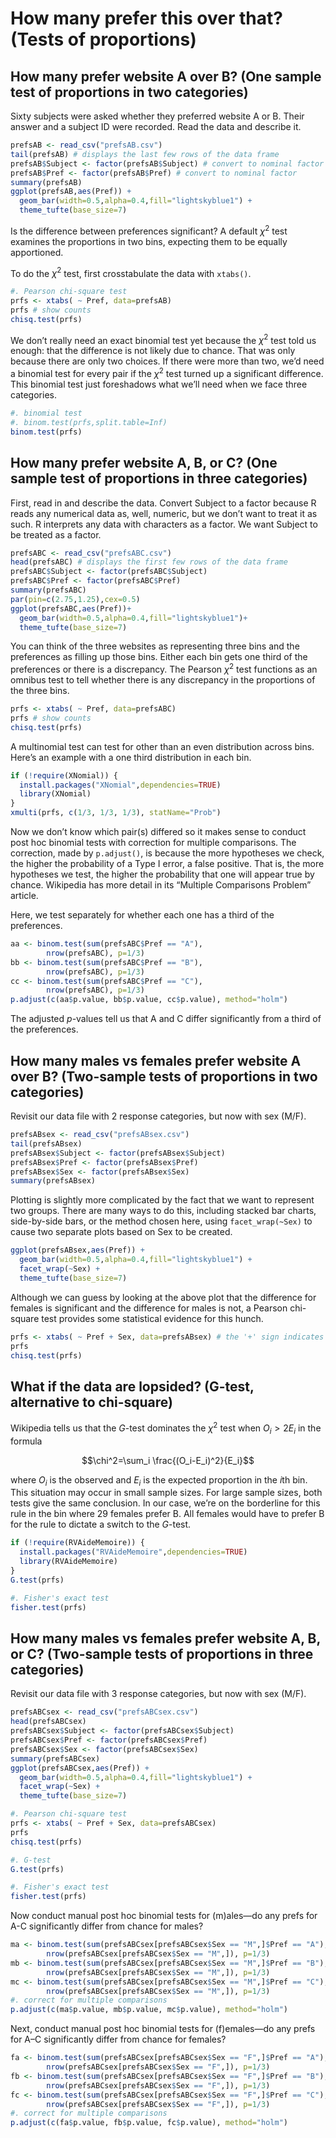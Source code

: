 # How many prefer this over that? (Tests of proportions)

## How many prefer website A over B? (One sample test of proportions in two categories)

Sixty subjects were asked whether they preferred website A or B. Their answer and a subject ID were recorded. Read the data and describe it.

```r
prefsAB <- read_csv("prefsAB.csv")
tail(prefsAB) # displays the last few rows of the data frame
prefsAB$Subject <- factor(prefsAB$Subject) # convert to nominal factor
prefsAB$Pref <- factor(prefsAB$Pref) # convert to nominal factor
summary(prefsAB)
ggplot(prefsAB,aes(Pref)) +
  geom_bar(width=0.5,alpha=0.4,fill="lightskyblue1") +
  theme_tufte(base_size=7)
```

Is the difference between preferences significant? A default $\chi^2$ test examines the proportions in two bins, expecting them to be equally apportioned.

To do the $\chi^2$ test, first crosstabulate the data with `xtabs()`.

```r
#. Pearson chi-square test
prfs <- xtabs( ~ Pref, data=prefsAB)
prfs # show counts
chisq.test(prfs)
```

We don't really need an exact binomial test yet because the $\chi^2$ test told us enough: that the difference is not likely due to chance. That was only because there are only two choices. If there were more than two, we'd need a binomial test for every pair if the $\chi^2$ test turned up a significant difference. This binomial test just foreshadows what we'll need when we face three categories.

```r
#. binomial test
#. binom.test(prfs,split.table=Inf)
binom.test(prfs)
```

## How many prefer website A, B, or C? (One sample test of proportions in three categories)

First, read in and describe the data.
Convert Subject to a factor because R reads any numerical data as, well, numeric, but we don't want to treat it as such. R interprets any data with characters as a factor. We want Subject to be treated as a factor.

```r
prefsABC <- read_csv("prefsABC.csv")
head(prefsABC) # displays the first few rows of the data frame
prefsABC$Subject <- factor(prefsABC$Subject)
prefsABC$Pref <- factor(prefsABC$Pref)
summary(prefsABC)
par(pin=c(2.75,1.25),cex=0.5)
ggplot(prefsABC,aes(Pref))+
  geom_bar(width=0.5,alpha=0.4,fill="lightskyblue1")+
  theme_tufte(base_size=7)
```

You can think of the three websites as representing three bins and the preferences as filling up those bins. Either each bin gets one third of the preferences or there is a discrepancy. The Pearson $\chi^2$ test functions as an omnibus test to tell whether there is any discrepancy in the proportions of the three bins.

```r
prfs <- xtabs( ~ Pref, data=prefsABC)
prfs # show counts
chisq.test(prfs)
```

A multinomial test can test for other than an even distribution across bins. Here's an example with a one third distribution in each bin.

```r
if (!require(XNomial)) {
  install.packages("XNomial",dependencies=TRUE)
  library(XNomial)
}
xmulti(prfs, c(1/3, 1/3, 1/3), statName="Prob")
```

Now we don't know which pair(s) differed so it makes sense to conduct post hoc binomial tests with correction for multiple comparisons. The correction, made by `p.adjust()`, is because the more hypotheses we check, the higher the probability of a Type I error, a false positive. That is, the more hypotheses we test, the higher the probability that one will appear true by chance. Wikipedia has more detail in its "Multiple Comparisons Problem" article.

Here, we test separately for whether each one has a third of the preferences.

```r
aa <- binom.test(sum(prefsABC$Pref == "A"),
		nrow(prefsABC), p=1/3)
bb <- binom.test(sum(prefsABC$Pref == "B"),
		nrow(prefsABC), p=1/3)
cc <- binom.test(sum(prefsABC$Pref == "C"),
		nrow(prefsABC), p=1/3)
p.adjust(c(aa$p.value, bb$p.value, cc$p.value), method="holm")
```

The adjusted $p$-values tell us that A and C differ significantly from a third of the preferences.

## How many males vs females prefer website A over B? (Two-sample tests of proportions in two categories)

Revisit our data file with 2 response categories, but now with sex (M/F).

```r
prefsABsex <- read_csv("prefsABsex.csv")
tail(prefsABsex)
prefsABsex$Subject <- factor(prefsABsex$Subject)
prefsABsex$Pref <- factor(prefsABsex$Pref)
prefsABsex$Sex <- factor(prefsABsex$Sex)
summary(prefsABsex)
```

Plotting is slightly more complicated by the fact that we want to represent two groups. There are many ways to do this, including stacked bar charts, side-by-side bars, or the method chosen here, using `facet_wrap(~Sex)` to cause two separate plots based on Sex to be created.

```r
ggplot(prefsABsex,aes(Pref)) +
  geom_bar(width=0.5,alpha=0.4,fill="lightskyblue1") +
  facet_wrap(~Sex) +
  theme_tufte(base_size=7)
```

Although we can guess by looking at the above plot that the difference for females is significant and the difference for males is not, a Pearson chi-square test provides some statistical evidence for this hunch.

```r
prfs <- xtabs( ~ Pref + Sex, data=prefsABsex) # the '+' sign indicates two vars
prfs
chisq.test(prfs)
```

## What if the data are lopsided? (G-test, alternative to chi-square)

Wikipedia tells us that the $G$-test dominates the $\chi^2$ test when $O_i>2E_i$ in the formula

$$\chi^2=\sum_i \frac{(O_i-E_i)^2}{E_i}$$

where $O_i$ is the observed and $E_i$ is the expected proportion in the $i$th bin.
This situation may occur in small sample sizes. For large sample sizes, both tests give the same conclusion. In our case, we're on the borderline for this rule in the bin where 29 females prefer B. All females would have to prefer B for the rule to dictate a switch to the $G$-test.

```r
if (!require(RVAideMemoire)) {
  install.packages("RVAideMemoire",dependencies=TRUE)
  library(RVAideMemoire)
}
G.test(prfs)

#. Fisher's exact test
fisher.test(prfs)
```

## How many males vs females prefer website A, B, or C? (Two-sample tests of proportions in three categories)

Revisit our data file with 3 response categories, but now with sex (M/F).

```r
prefsABCsex <- read_csv("prefsABCsex.csv")
head(prefsABCsex)
prefsABCsex$Subject <- factor(prefsABCsex$Subject)
prefsABCsex$Pref <- factor(prefsABCsex$Pref)
prefsABCsex$Sex <- factor(prefsABCsex$Sex)
summary(prefsABCsex)
ggplot(prefsABCsex,aes(Pref)) +
  geom_bar(width=0.5,alpha=0.4,fill="lightskyblue1") +
  facet_wrap(~Sex) +
  theme_tufte(base_size=7)

#. Pearson chi-square test
prfs <- xtabs( ~ Pref + Sex, data=prefsABCsex)
prfs
chisq.test(prfs)

#. G-test
G.test(prfs)

#. Fisher's exact test
fisher.test(prfs)
```

Now conduct manual post hoc binomial tests for (m)ales---do any prefs for A-C significantly differ from chance for males?

```r
ma <- binom.test(sum(prefsABCsex[prefsABCsex$Sex == "M",]$Pref == "A"),
		nrow(prefsABCsex[prefsABCsex$Sex == "M",]), p=1/3)
mb <- binom.test(sum(prefsABCsex[prefsABCsex$Sex == "M",]$Pref == "B"),
		nrow(prefsABCsex[prefsABCsex$Sex == "M",]), p=1/3)
mc <- binom.test(sum(prefsABCsex[prefsABCsex$Sex == "M",]$Pref == "C"),
		nrow(prefsABCsex[prefsABCsex$Sex == "M",]), p=1/3)
#. correct for multiple comparisons
p.adjust(c(ma$p.value, mb$p.value, mc$p.value), method="holm")
```

Next, conduct manual post hoc binomial tests for (f)emales---do any prefs for A--C significantly differ from chance for females?

```r
fa <- binom.test(sum(prefsABCsex[prefsABCsex$Sex == "F",]$Pref == "A"),
		nrow(prefsABCsex[prefsABCsex$Sex == "F",]), p=1/3)
fb <- binom.test(sum(prefsABCsex[prefsABCsex$Sex == "F",]$Pref == "B"),
		nrow(prefsABCsex[prefsABCsex$Sex == "F",]), p=1/3)
fc <- binom.test(sum(prefsABCsex[prefsABCsex$Sex == "F",]$Pref == "C"),
		nrow(prefsABCsex[prefsABCsex$Sex == "F",]), p=1/3)
#. correct for multiple comparisons
p.adjust(c(fa$p.value, fb$p.value, fc$p.value), method="holm")
```

